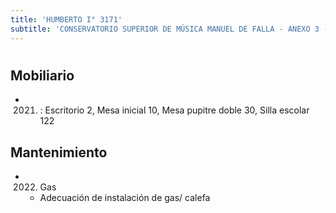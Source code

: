 ```yaml
---
title: 'HUMBERTO I° 3171'
subtitle: 'CONSERVATORIO SUPERIOR DE MÚSICA MANUEL DE FALLA - ANEXO 3 - JIN B (EPCJC 11/06°) MAESTRO F.REYES [S] - EPC N° 11 JOSE FEDERICO MORENO'
---
```


#


## Mobiliario

*  (2021) : Escritorio 2, Mesa inicial 10, Mesa pupitre doble 30, Silla escolar 122 





## Mantenimiento

*  (2022) Gas 
    + Adecuación de instalación de gas/ calefa



